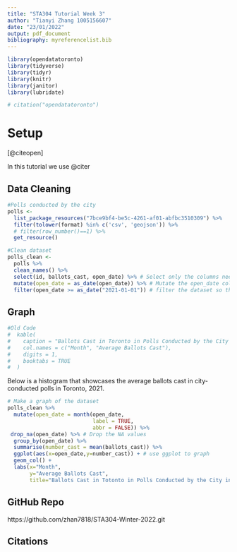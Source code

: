 ```yaml
---
title: "STA304 Tutorial Week 3"
author: "Tianyi Zhang 1005156607"
date: "23/01/2022"
output: pdf_document
bibliography: myreferencelist.bib
---
```


```r
library(opendatatoronto)
library(tidyverse)
library(tidyr)
library(knitr)
library(janitor)
library(lubridate)

# citation("opendatatoronto")
```
# Setup

[@citeopen]

In this tutorial we use @citer

## Data Cleaning

```r
#Polls conducted by the city
polls <- 
  list_package_resources("7bce9bf4-be5c-4261-af01-abfbc3510309") %>%
  filter(tolower(format) %in% c('csv', 'geojson')) %>%
  # filter(row_number()==1) %>%
  get_resource()

#Clean dataset
polls_clean <-
  polls %>%
  clean_names() %>%
  select(id, ballots_cast, open_date) %>% # Select only the columns needed
  mutate(open_date = as_date(open_date)) %>% # Mutate the open_date column so that all values are in date object format
  filter(open_date >= as_date("2021-01-01")) # filter the dataset so that only the 
```

## Graph

```r
#Old Code
#  kable(
#    caption = "Ballots Cast in Toronto in Polls Conducted by the City in 2021",
#    col.names = c("Month", "Average Ballots Cast"),
#    digits = 1,
#    booktabs = TRUE
#  )
```
Below is a histogram that showcases the average ballots cast in city-conducted polls in Toronto, 2021.
```r
# Make a graph of the dataset
polls_clean %>%
  mutate(open_date = month(open_date,
                           label = TRUE,
                           abbr = FALSE)) %>%
 drop_na(open_date) %>% # Drop the NA values
  group_by(open_date) %>%
  summarise(number_cast = mean(ballots_cast)) %>%
  ggplot(aes(x=open_date,y=number_cast)) + # use ggplot to graph
  geom_col() +
  labs(x="Month",
       y="Average Ballots Cast",
       title="Ballots Cast in Totonto in Polls Conducted by the City in 2021")
```
## GitHub Repo

https://github.com/zhan7818/STA304-Winter-2022.git

## Citations